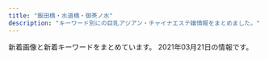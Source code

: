 ```yaml
---
title: "飯田橋・水道橋・御茶ノ水"
description: "キーワード別にの巨乳アジアン・チャイナエステ嬢情報をまとめました。"
---
```


新着画像と新着キーワードをまとめています。
2021年03月21日の情報です。

<DmmAffiliateIns />
<KeywordTable
  shops={
    [
    {
        "url": "http://sln-relax.com/",
        "name": "Lime",
        "station": "JR\u6c34\u9053\u6a4b\u99c5\u897f\u53e3",
        "keywords": {
            "C": 17
        },
        "img_links": [
            "http://sln-relax.com/img/ttl_staff.png",
            "http://sln-relax.com/scdl/staff/10021.jpg",
            "http://sln-relax.com/scdl/staff/10061.jpg",
            "http://sln-relax.com/img/ttl_tnew.jpg",
            "http://sln-relax.com/img/att.jpg",
            "http://sln-relax.com/scdl/staff/10051.jpg",
            "http://sln-relax.com/scdl/staff/10071.jpg",
            "http://sln-relax.com/pic/topimg1.jpg",
            "http://sln-relax.com/scdl/staff/10031.jpg",
            "http://sln-relax.com/scdl/staff/10081.jpg",
            "http://sln-relax.com/i/files/girl02.jpg",
            "http://sln-relax.com/scdl/staff/10041.jpg",
            "http://sln-relax.com/img/ttl_mobile.jpg",
            "http://sln-relax.com/scdl/staff/10011.jpg",
            "http://sln-relax.com/i/files/girl01.jpg",
            "http://sln-relax.com/pic/topimg2.jpg",
            "http://sln-relax.com/pic/head.png",
            "http://sln-relax.com/img/ttl_rec.jpg",
            "http://sln-relax.com/img/ttl_concept.jpg",
            "http://sln-relax.com/i/files/homeimg.jpg",
            "http://sln-relax.com/pic/topimg3.jpg"
        ]
    },
    {
        "name": "\u7652\u3057\u306e\u6cc9",
        "keywords": {},
        "station": "\u5c0f\u5ddd\u753a\u99c5B5\u51fa\u53e3",
        "url": "https://izumi-esthe.tokyo/",
        "img_links": []
    },
    {
        "url": "https://kira.uouono.com/",
        "img_links": [],
        "keywords": {},
        "station": "\u795e\u4fdd\u753a\u99c5A1\u51fa\u53e3",
        "name": "\u30ad\u30e9\u30e9"
    },
    {
        "name": "\u30e9\u30d4\u30b9",
        "keywords": {
            "C": 7
        },
        "img_links": [
            "http://rapisu.tokyo/images/end.png",
            "http://rapisu.tokyo/images/g0.jpg",
            "http://rapisu.tokyo/images/r1.jpg",
            "http://rapisu.tokyo/images/top.png",
            "http://rapisu.tokyo/images/r2.jpg",
            "http://rapisu.tokyo/images/flash.jpg",
            "http://rapisu.tokyo/images/zi_staff.png",
            "http://rapisu.tokyo/images/mika.jpg",
            "http://rapisu.tokyo/images/meihui.jpg",
            "http://rapisu.tokyo/images/mobile.png",
            "http://rapisu.tokyo/images/r3.jpg",
            "http://rapisu.tokyo/images/tiao.png",
            "http://rapisu.tokyo/images/flash1.jpg"
        ],
        "url": "http://rapisu.tokyo/",
        "station": "\u795e\u4fdd\u753a\u99c5A7\u51fa\u53e3"
    },
    {
        "station": "\u795e\u4fdd\u753a\u99c5A5\u51fa\u53e3",
        "img_links": [
            "http://jinbocho.xyz/images/zi.png",
            "http://jinbocho.xyz/images/g1.jpg",
            "http://jinbocho.xyz/images/top2.jpg",
            "http://jinbocho.xyz/images/gb01.png",
            "http://jinbocho.xyz/images/a2.jpg",
            "http://jinbocho.xyz/images/a5.jpg",
            "http://jinbocho.xyz/images/r6.jpg",
            "http://jinbocho.xyz/images/g2.jpg",
            "http://jinbocho.xyz/images/s_staff.png",
            "http://jinbocho.xyz/images/r5.jpg",
            "http://jinbocho.xyz/images/haru.jpg",
            "http://jinbocho.xyz/images/new-tit3.png",
            "http://jinbocho.xyz/images/face.png",
            "http://jinbocho.xyz/images/miki.jpg",
            "http://jinbocho.xyz/images/a1.jpg",
            "http://jinbocho.xyz/images/a4.jpg",
            "http://jinbocho.xyz/images/r3.jpg",
            "http://jinbocho.xyz/images/yuk.jpg",
            "http://jinbocho.xyz/images/r1.jpg",
            "http://jinbocho.xyz/images/yuki.jpg",
            "http://jinbocho.xyz/images/r2.jpg",
            "http://jinbocho.xyz/images/a3.jpg",
            "http://jinbocho.xyz/images/mika.jpg",
            "http://jinbocho.xyz/images/g8.jpg",
            "http://jinbocho.xyz/images/g9.jpg",
            "http://jinbocho.xyz/images/left3.png",
            "http://jinbocho.xyz/images/g7.jpg",
            "http://jinbocho.xyz/images/new-tit.png",
            "http://jinbocho.xyz/images/g10.jpg",
            "http://jinbocho.xyz/images/top1.jpg",
            "http://jinbocho.xyz/images/r4.jpg",
            "http://jinbocho.xyz/images/g0.jpg",
            "http://jinbocho.xyz/images/mobile.png"
        ],
        "url": "http://jinbocho.xyz/",
        "name": "\u306f\u306a\u3073",
        "keywords": {}
    },
    {
        "img_links": [
            "https://suidobashi-mensesthe.com/images/qrcode.png",
            "https://suidobashi-mensesthe.com/staff/4.jpg",
            "https://suidobashi-mensesthe.com/room/4-l.jpg",
            "https://suidobashi-mensesthe.com/staff/midori-s2.jpg",
            "https://suidobashi-mensesthe.com/images/flower.png",
            "https://suidobashi-mensesthe.com/room/5-l.jpg",
            "https://suidobashi-mensesthe.com/images/main-sp.jpg",
            "https://suidobashi-mensesthe.com/icon/twitter.png",
            "https://suidobashi-mensesthe.com/staff/1.jpg",
            "https://suidobashi-mensesthe.com/staff/5.jpg",
            "https://suidobashi-mensesthe.com/room/esthe2.jpg",
            "https://suidobashi-mensesthe.com/images/footer-l.png",
            "https://suidobashi-mensesthe.com/room/5-s.jpg",
            "https://suidobashi-mensesthe.com/staff/yui-l3.jpg",
            "https://suidobashi-mensesthe.com/staff/6.jpg",
            "https://suidobashi-mensesthe.com/room/esthe1.jpg",
            "https://suidobashi-mensesthe.com/staff/0.jpg",
            "https://suidobashi-mensesthe.com/room/6-l.jpg",
            "https://suidobashi-mensesthe.com/button/home.png",
            "https://suidobashi-mensesthe.com/staff/yui-l1.jpg",
            "https://suidobashi-mensesthe.com/staff/midori-s1.jpg",
            "https://suidobashi-mensesthe.com/images/header3.png",
            "https://suidobashi-mensesthe.com/staff/2.jpg",
            "https://suidobashi-mensesthe.com/button/staff.png",
            "https://suidobashi-mensesthe.com/staff/yui-s3.jpg",
            "https://suidobashi-mensesthe.com/room/4-s.jpg",
            "https://suidobashi-mensesthe.com/images/prin-video2.jpg",
            "https://suidobashi-mensesthe.com/staff/midori-s3.jpg",
            "https://suidobashi-mensesthe.com/icon/google_plus.png",
            "https://suidobashi-mensesthe.com/room/esthe3.jpg",
            "https://suidobashi-mensesthe.com/room/2-l.jpg",
            "https://suidobashi-mensesthe.com/staff/3.jpg",
            "https://suidobashi-mensesthe.com/icon/line.png",
            "https://suidobashi-mensesthe.com/room/1-s.jpg",
            "https://suidobashi-mensesthe.com/images/covit19.jpg",
            "https://suidobashi-mensesthe.com/staff/yui-s2.jpg",
            "https://suidobashi-mensesthe.com/images/clear.png",
            "https://suidobashi-mensesthe.com/staff/yui-s1.jpg",
            "https://suidobashi-mensesthe.com/images/main1.jpg",
            "https://suidobashi-mensesthe.com/images/footer-r.png",
            "https://suidobashi-mensesthe.com/staff/yui-l2.jpg",
            "https://suidobashi-mensesthe.com/icon/facebook.png",
            "https://suidobashi-mensesthe.com/button/blog.png",
            "https://suidobashi-mensesthe.com/room/2-s.jpg",
            "https://suidobashi-mensesthe.com/room/6-s.jpg",
            "https://suidobashi-mensesthe.com/staff/midori-l3.jpg",
            "https://suidobashi-mensesthe.com/room/3-s.jpg",
            "https://suidobashi-mensesthe.com/staff/midori-l1.jpg",
            "https://suidobashi-mensesthe.com/room/1-l.jpg",
            "https://suidobashi-mensesthe.com/staff/midori-l2.jpg",
            "https://suidobashi-mensesthe.com/room/3-l.jpg"
        ],
        "keywords": {},
        "station": "JR\u6c34\u9053\u6a4b\u99c5\u897f\u53e3",
        "url": "https://suidobashi-mensesthe.com/",
        "name": "\u30d7\u30ea\u30f3"
    },
    {
        "station": "\u5c0f\u5ddd\u753a\u99c5B4",
        "name": "\u30a2\u30ed\u30de\u30e9\u30c3\u30ad\u30fc",
        "url": "http://aromalucky.xyz/",
        "keywords": {},
        "img_links": [
            "https://i1.wp.com/aromalucky.xyz/wp-content/uploads/2019/10/20.jpg",
            "https://i1.wp.com/aromalucky.xyz/wp-content/uploads/2019/05/16.jpg",
            "https://i2.wp.com/aromalucky.xyz/wp-content/uploads/2019/04/12.jpg",
            "https://i2.wp.com/aromalucky.xyz/wp-content/uploads/2017/12/02.jpg",
            "https://i0.wp.com/aromalucky.xyz/wp-content/uploads/2019/05/02.png",
            "https://i2.wp.com/aromalucky.xyz/wp-content/uploads/2019/05/03.png",
            "https://i2.wp.com/aromalucky.xyz/wp-content/uploads/2017/12/03-1.jpg",
            "https://i2.wp.com/aromalucky.xyz/wp-content/uploads/2017/12/08.jpg",
            "https://i0.wp.com/aromalucky.xyz/wp-content/uploads/2017/12/05-1.jpg",
            "http://aromalucky.xyz/wp-content/uploads/2019/05/01_02.png",
            "https://i2.wp.com/aromalucky.xyz/wp-content/uploads/2020/09/21.jpg",
            "https://i0.wp.com/aromalucky.xyz/wp-content/uploads/2019/05/15.jpg",
            "https://i0.wp.com/aromalucky.xyz/wp-content/uploads/2019/04/13.jpg",
            "https://i2.wp.com/aromalucky.xyz/wp-content/uploads/2019/04/14.jpg",
            "https://i1.wp.com/aromalucky.xyz/wp-content/uploads/2017/12/04-1.jpg"
        ]
    },
    {
        "station": "JR\u6c34\u9053\u6a4b\u99c5\u6771\u53e3",
        "img_links": [
            "http://venus.tyo.cm/images/mainimg.jpg",
            "http://venus.tyo.cm/images/room5.jpg",
            "http://venus.tyo.cm/photos/sites/40/2020/08/2020083109075848.jpeg",
            "http://venus.tyo.cm/photos/sites/40/2020/08/2020083109075781.jpeg",
            "http://venus.tyo.cm/images/room1.jpg",
            "http://venus.tyo.cm/images/top.png",
            "http://venus.tyo.cm/photos/sites/40/2020/08/2020083109075883.jpeg",
            "http://venus.tyo.cm/images/room6.jpg",
            "http://venus.tyo.cm/images/room3.jpg",
            "http://venus.tyo.cm/images/room4.jpg",
            "http://venus.tyo.cm/photos/sites/40/2020/09/2020091012404045.jpeg",
            "http://venus.tyo.cm/images/room2.jpg",
            "http://venus.tyo.cm/photos/sites/40/2020/08/2020083109075581.jpeg",
            "http://venus.tyo.cm/photos/sites/40/2020/09/2020090907201348.jpeg",
            "http://venus.tyo.cm/photos/sites/40/2020/10/202010021052282.jpeg",
            "http://venus.tyo.cm/photos/sites/40/2020/09/2020090907201289.jpeg",
            "http://venus.tyo.cm/photos/sites/40/2020/08/2020083109075685.jpeg",
            "http://venus.tyo.cm/photos/sites/40/2020/08/2020083109075912.jpeg",
            "http://venus.tyo.cm/images/spmainimg.jpg",
            "http://venus.tyo.cm/images/pagetop.png"
        ],
        "keywords": {
            "88": 4,
            "84": 4,
            "D": 17,
            "83": 7,
            "F": 6,
            "89": 6,
            "85": 6,
            "E": 4
        },
        "url": "http://venus.tyo.cm/",
        "name": "\u30d3\u30fc\u30ca\u30b9"
    },
    {
        "station": "\u725b\u8fbc\u795e\u697d\u5742\u99c5A2\u51fa\u53e3",
        "img_links": [
            "https://raku-relax.tokyo/wp-content/themes/este/img/3.jpg",
            "https://raku-relax.tokyo/wp-content/uploads/2020/10/ertyurakura.jpg",
            "https://raku-relax.tokyo/wp-content/themes/este/img/top-img04.png",
            "https://raku-relax.tokyo/wp-content/themes/este/img/tel03.png",
            "https://raku-relax.tokyo/wp-content/uploads/2018/12/4567rakura.jpg",
            "https://raku-relax.tokyo/wp-content/uploads/2020/04/1234sertdyf.jpg",
            "https://raku-relax.tokyo/wp-content/uploads/2020/01/y45a121.jpg",
            "https://raku-relax.tokyo/wp-content/themes/este/img/tel_footer.png",
            "https://raku-relax.tokyo/wp-content/uploads/2020/04/siuaytfsa.jpg",
            "https://raku-relax.tokyo/wp-content/themes/este/img/tel02.png",
            "https://raku-relax.tokyo/wp-content/themes/este/img/4.jpg",
            "https://raku-relax.tokyo/wp-content/themes/este/img/1.jpg",
            "https://raku-relax.tokyo/wp-content/uploads/2020/11/9897621rakura.jpg",
            "https://raku-relax.tokyo/wp-content/themes/este/img/tel.png",
            "https://raku-relax.tokyo/wp-content/themes/este/img/top-img03.png",
            "https://raku-relax.tokyo/wp-content/uploads/2020/11/oiuarakura.jpg",
            "https://raku-relax.tokyo/wp-content/themes/este/img/top-img01.png",
            "https://raku-relax.tokyo/wp-content/themes/este/img/top-img05.png",
            "https://raku-relax.tokyo/wp-content/themes/este/img/tel_header.png",
            "https://raku-relax.tokyo/wp-content/themes/este/img/2.jpg",
            "https://raku-relax.tokyo/wp-content/themes/este/img/top-img02.png",
            "https://raku-relax.tokyo/wp-content/uploads/2021/01/1211rakura.jpg",
            "https://raku-relax.tokyo/wp-content/uploads/2020/01/897sarakura.jpg",
            "https://raku-relax.tokyo/wp-content/uploads/2018/12/satfuygihoj.jpg"
        ],
        "url": "https://raku-relax.tokyo/",
        "name": "\u697d\u697d",
        "keywords": {
            "C": 21,
            "D": 6,
            "E": 7
        }
    },
    {
        "name": "\u307f\u3055\u304d",
        "url": "http://yiluioszn.xyz/",
        "img_links": [
            "http://yiluioszn.xyz/templets/default/style/images/room3.jpg",
            "http://yiluioszn.xyz/templets/default/style/images/girl-z2.jpg",
            "http://yiluioszn.xyz/templets/default/style/images/room2.jpg",
            "http://yiluioszn.xyz/templets/default/style/images/s_pick.png",
            "http://yiluioszn.xyz/templets/default/style/images/room1.jpg",
            "http://yiluioszn.xyz/templets/default/style/images/s_service.png",
            "http://yiluioszn.xyz/uploads/210310/1-2103101A3543R.jpg",
            "http://yiluioszn.xyz/templets/default/style/images/s_news.png",
            "http://yiluioszn.xyz/templets/default/style/images/room4.jpg",
            "http://yiluioszn.xyz/templets/default/style/images/top.png",
            "http://yiluioszn.xyz/uploads/210310/1-2103101A442A7.jpg",
            "http://yiluioszn.xyz/uploads/210303/1-210303160206320.jpg",
            "http://yiluioszn.xyz/uploads/210310/1-2103101A92K03.jpg",
            "http://yiluioszn.xyz/uploads/210310/1-2103101A42J48.jpg",
            "http://yiluioszn.xyz/templets/default/style/images/s_staff.png",
            "http://yiluioszn.xyz/templets/default/style/images/girl-z1.jpg"
        ],
        "keywords": {
            "D": 3,
            "86": 1,
            "85": 3,
            "C": 11
        },
        "station": "JR\u6c34\u9053\u6a4b\u99c5\u6771\u53e3"
    },
    {
        "img_links": [
            "http://yu.xyz.mn/images/ac6.jpg",
            "http://yu.xyz.mn/images/room2.jpg",
            "http://yu.xyz.mn/images/room3.jpg",
            "http://yu.xyz.mn/images/ac4.jpg",
            "http://yu.xyz.mn/images/room4.jpg",
            "http://yu.xyz.mn/images/s_shedule.jpg",
            "http://yu.xyz.mn/photos/sites/91/2020/04/2020040807282190.jpg",
            "http://yu.xyz.mn/images/ac5.jpg",
            "http://yu.xyz.mn/images/ac1.jpg",
            "http://yu.xyz.mn/images/ac3.jpg",
            "http://yu.xyz.mn/photos/sites/91/2021/01/2021012205451889.jpg",
            "http://yu.xyz.mn/photos/sites/91/2019/12/2019122901424384.jpg",
            "http://yu.xyz.mn/images/s_staff.jpg",
            "http://yu.xyz.mn/photos/sites/91/2019/12/2019122702252767.jpg",
            "http://yu.xyz.mn/images/s_news.jpg",
            "http://yu.xyz.mn/photos/sites/91/2019/12/2019122702252691.jpg",
            "http://yu.xyz.mn/images/mobile.jpg",
            "http://yu.xyz.mn/images/ac2.jpg",
            "http://yu.xyz.mn/images/room1.jpg",
            "http://yu.xyz.mn/images/top.jpg",
            "http://yu.xyz.mn/photos/sites/91/2020/02/2020022305370017.jpg"
        ],
        "keywords": {
            "C": 20,
            "84": 7,
            "87": 7,
            "86": 7,
            "D": 35,
            "85": 21
        },
        "url": "http://yu.xyz.mn/",
        "name": "\u60a0 \u3086\u3046",
        "station": "JR\u6c34\u9053\u6a4b\u99c5\u897f\u53e3"
    }
]
}
/>
<DmmAffiliateScript />
